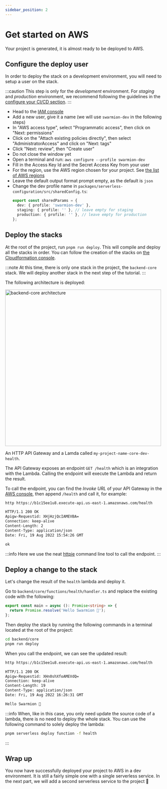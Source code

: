 ```yaml
---
sidebar_position: 2
---
```


# Get started on AWS

Your project is generated, it is almost ready to be deployed to AWS.

## Configure the deploy user

In order to deploy the stack on a development environment, you will need to setup a user on the stack.

:::caution
This step is only for the _development_ environment. For _staging_ and _production_ environment,
we recommend following the guidelines in the [configure your CI/CD section](../how-to-guides/configure-ci-cd).
:::

- Head to the [IAM console](https://console.aws.amazon.com/iamv2/home?#/users)
- Add a new user, give it a name (we will use `swarmion-dev` in the following steps)
- In "AWS access type", select "Programmatic access", then click on "Next: permissions"
- Click on the "Attach existing policies directly", then select "AdministratorAccess" and click on "Next: tags"
- Click "Next: review", then "Create user"
- Do not close the window yet
- Open a terminal and run: `aws configure --profile swarmion-dev`
- Fill in the Access Key Id and the Secret Access Key from your user
- For the region, use the AWS region chosen for your project. See [the list of AWS regions](https://aws.amazon.com/about-aws/global-infrastructure/regions_az/)
- Leave the default output format prompt empty, as the default is `json`
- Change the dev profile name in `packages/serverless-configuration/src/sharedConfig.ts`:
  ```typescript
  export const sharedParams = {
    dev: { profile: 'swarmion-dev' },
    staging: { profile: '' }, // leave empty for staging
    production: { profile: '' }, // leave empty for production
  };
  ```

## Deploy the stacks

At the root of the project, run `pnpm run deploy`. This will compile and deploy all the stacks in order.
You can follow the creation of the stacks on [the Cloudformation console](https://console.aws.amazon.com/cloudformation/home).

:::note
At this time, there is only one stack in the project, the `backend-core` stack. We will deploy another stack in the next step of the tutorial.
:::

The following architecture is deployed:


<div
  style={{
    width: '100%',
    display: 'flex',
    'justify-content': 'center',
    'margin-bottom': 'var(--ifm-leading)',
  }}
>
  <img
    src={backendCoreArchitecture}
    alt="backend-core architecture"
    width="500px"
  />
</div>

An HTTP API Gateway and a Lamda called `my-project-name-core-dev-health`.

The API Gateway exposes an endpoint `GET /health` which is an integration with the Lambda. Calling the endpoint will execute the Lambda and return the result.

To call the endpoint, you can find the _Invoke URL_ of your API Gateway in the [AWS console](https://us-east-1.console.aws.amazon.com/apigateway/main/apis?region=us-east-1), then append `/health` and call it, for example:

```bash
http https://b1c15ee1u8.execute-api.us-east-1.amazonaws.com/health

HTTP/1.1 200 OK
Apigw-Requestid: XHjHzjQcIAMEVBA=
Connection: keep-alive
Content-Length: 2
Content-Type: application/json
Date: Fri, 19 Aug 2022 15:54:26 GMT

ok
```

:::info
Here we use the neat [httpie](https://httpie.org) command line tool to call the endpoint.
:::

## Deploy a change to the stack

Let's change the result of the `health` lambda and deploy it.

Go to `backend/core/functions/health/handler.ts` and replace the existing code with the following:

```typescript
export const main = async (): Promise<string> => {
  return Promise.resolve('Hello Swarmion 🐝');
};
```

Then deploy the stack by running the following commands in a terminal located at the root of the project:

```bash
cd backend/core
pnpm run deploy
```

When you call the endpoint, we can see the updated result:

```bash
http https://b1c15ee1u8.execute-api.us-east-1.amazonaws.com/health

HTTP/1.1 200 OK
Apigw-Requestid: XHn0shXfoAMEVdQ=
Connection: keep-alive
Content-Length: 19
Content-Type: application/json
Date: Fri, 19 Aug 2022 16:26:31 GMT

Hello Swarmion 🐝
```

:::info
When, like in this case, you only need update the source code of a lambda, there is no need to deploy the whole stack. You can use the following command to solely deploy the lambda:

```bash
pnpm serverless deploy function -f health
```

:::

## Wrap up

You now have successfully deployed your project to AWS in a dev environment. It is still a fairly simple one with a single serverless service. In the next part, we will add a second serverless service to the project 🚀
